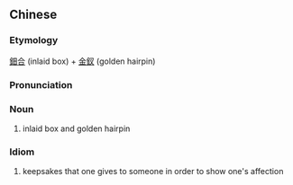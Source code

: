 {{also|钿合金钗}}
==Chinese==
{{zh-forms|s=钿合金钗|type=22}}

===Etymology===
[[鈿合]] (inlaid box) + [[金釵]] (golden hairpin)

===Pronunciation===
{{zh-pron
|m=diànhé jīnchāi
|cat=n,id
}}

===Noun===
{{zh-noun}}

# {{lb|zh|literary}} inlaid box and golden hairpin

===Idiom===
{{zh-idiom}}

# keepsakes that one gives to someone in order to show one's affection